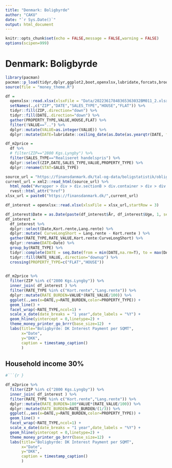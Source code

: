 ```yaml
---
title: "Denmark: Boligbyrde"
author: "CAKU"
date: "`r Sys.Date()`"
output: html_document
---
```


```r
knitr::opts_chunk$set(echo = FALSE,message = FALSE,warning = FALSE)
options(scipen=999)
```

# Denmark: Boligbyrde

```r
library(pacman)
pacman::p_load(tidyr,dplyr,ggplot2,boot,openxlsx,lubridate,forcats,broom,purrr,caret,glue,devtools,dkstat,httr,rvest,zoo)
source(file = "money_theme.R")
```

```r

df =
  openxlsx::read.xlsx(xlsxFile = "Data/20223617848365363032BM011_2.xlsx",startRow = 3) %>% 
  setNames(.,c("ZIP","DATE","SALES_TYPE","HOUSE","FLAT")) %>% 
  tidyr::fill(ZIP,.direction="down") %>% 
  tidyr::fill(DATE,.direction="down") %>% 
  gather(PROPERTY_TYPE,VALUE,HOUSE,FLAT) %>% 
  filter(!VALUE=="..") %>% 
  dplyr::mutate(VALUE=as.integer(VALUE)) %>% 
  dplyr::mutate(DATE=lubridate::ceiling_date(as.Date(as.yearqtr(DATE, format = "%YK%q")),"quarters")-days(1))

df_m2price = 
  df %>% 
  # filter(ZIP=="2800 Kgs.Lyngby") %>% 
  filter(SALES_TYPE=="Realiseret handelspris") %>% 
  dplyr::select(ZIP,DATE,SALES_TYPE,VALUE,PROPERTY_TYPE) %>% 
  dplyr::rename(STAT=SALES_TYPE)

```

```r

source_url = "https://finansdanmark.dk/tal-og-data/boligstatistik/obligationsrenter/"
current_url = xml2::read_html(source_url) %>%
  html_node("#wrapper > div > div.sectionB > div.container > div > div.span8 > p:nth-child(11) > a") %>% 
  rvest::html_attr("href")
xlsx_url = paste0("https://finansdanmark.dk/",current_url)

df_interest = openxlsx::read.xlsx(xlsxFile = xlsx_url,startRow = 3)

df_interest$Date = as.Date(paste(df_interest$År, df_interest$Uge, 1, sep="-"), "%Y-%U-%u")
df_interest = 
  df_interest %>% 
  dplyr::select(Date,Kort.rente,Lang.rente) %>% 
  dplyr::mutate( CurveLongShort = Lang.rente - Kort.rente ) %>% 
  gather(RATE_TYPE,RATE_VALUE,Kort.rente:CurveLongShort) %>% 
  dplyr::rename(DATE=Date) %>% 
  group_by(RATE_TYPE) %>% 
  tidyr::complete(DATE = seq.Date(from = min(DATE,na.rm=T), to = max(DATE,na.rm=T), by="day")) %>% 
  tidyr::fill(RATE_VALUE,.direction="downup") %>% 
  crossing(PROPERTY_TYPE=c("FLAT","HOUSE")) 
  

```


```r

df_m2price %>% 
  filter(ZIP %in% c("2800 Kgs.Lyngby")) %>% 
  inner_join( df_interest ) %>% 
  filter(RATE_TYPE %in% c("Kort.rente","Lang.rente")) %>% 
  dplyr::mutate(RATE_BURDEN=VALUE*(RATE_VALUE/100)) %>% 
  ggplot(.,aes(x=DATE,y=RATE_BURDEN,color=PROPERTY_TYPE)) +
  geom_line() +
  facet_wrap(~RATE_TYPE,ncol=1) +
  scale_x_date(date_breaks = "1 year",date_labels = "%Y") +
  geom_hline(yintercept = 0,linetype=2) +
  theme_money_printer_go_brrr(base_size=12)  +
  labs(title="Boligbyrde: DK Interest Payment per SQMT",
       x="Date",
       y="DKK",
       caption = timestamp_caption()
       )

```

## Household income 30%


```r
#```{r }

df_m2price %>% 
  filter(ZIP %in% c("2800 Kgs.Lyngby")) %>% 
  inner_join( df_interest ) %>% 
  filter(RATE_TYPE %in% c("Kort.rente","Lang.rente")) %>% 
  dplyr::mutate(RATE_BURDEN=180*VALUE*(RATE_VALUE/100)) %>% 
  dplyr::mutate(RATE_BURDEN=RATE_BURDEN/(1/3)) %>% 
  ggplot(.,aes(x=DATE,y=RATE_BURDEN,color=PROPERTY_TYPE)) +
  geom_line() +
  facet_wrap(~RATE_TYPE,ncol=1) +
  scale_x_date(date_breaks = "1 year",date_labels = "%Y") +
  geom_hline(yintercept = 0,linetype=2) +
  theme_money_printer_go_brrr(base_size=12)  +
  labs(title="Boligbyrde: DK Interest Payment per SQMT",
       x="Date",
       y="DKK",
       caption = timestamp_caption()
       )

```
